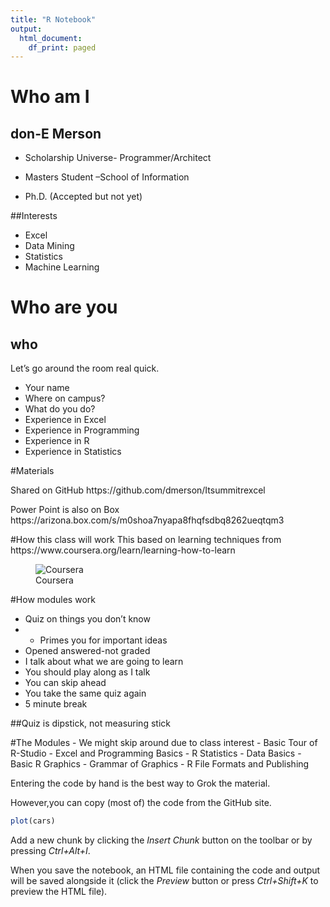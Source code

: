```yaml
---
title: "R Notebook"
output:
  html_document:
    df_print: paged
---
```



# Who am I

##   don-E Merson

- Scholarship Universe- Programmer/Architect

- Masters Student –School of Information
- Ph.D. (Accepted but not yet)

##Interests

- Excel
- Data Mining
- Statistics
- Machine Learning

# Who are you
## who
Let's go around the room real quick.

- Your name
- Where on campus?
- What do you do?
- Experience in Excel
- Experience in Programming
- Experience in R
- Experience in Statistics

#Materials 

Shared on GitHub
https://github.com/dmerson/Itsummitrexcel

Power Point is also on Box
https://arizona.box.com/s/m0shoa7nyapa8fhqfsdbq8262ueqtqm3

#How this class will work
This based on learning techniques from https://www.coursera.org/learn/learning-how-to-learn

![Coursera](Images/CourseraCourse.png)

#How modules work

- Quiz on things you don’t know
- - Primes you for important ideas
- Opened answered-not graded
- I talk about what we are going to learn 
- You should play along as I talk
- You can skip ahead
- You take the same quiz again
- 5 minute break

##Quiz is dipstick, not measuring stick


#The Modules
- We might skip around due to class interest
- Basic Tour of R-Studio
- Excel and Programming Basics
- R Statistics
- Data Basics
- Basic R Graphics
- Grammar of Graphics
- R File Formats and Publishing



Entering the code by hand is the best way to Grok the material. 

However,you can copy (most of) the code from the GitHub site. 

```r
plot(cars)
```

Add a new chunk by clicking the *Insert Chunk* button on the toolbar or by pressing *Ctrl+Alt+I*.

When you save the notebook, an HTML file containing the code and output will be saved alongside it (click the *Preview* button or press *Ctrl+Shift+K* to preview the HTML file).
